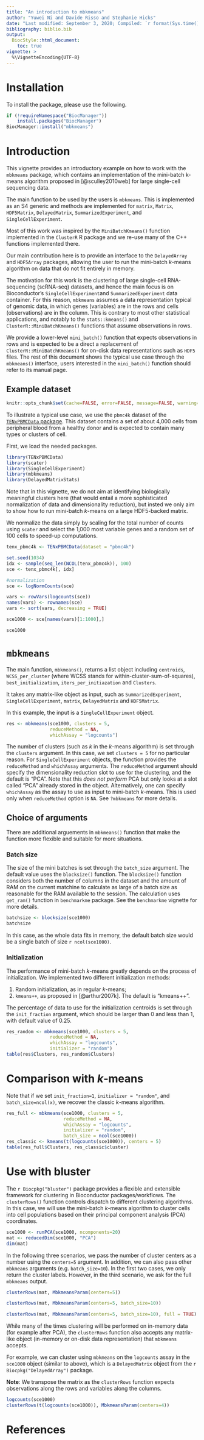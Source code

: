```yaml
---
title: "An introduction to mbkmeans"
author: "Yuwei Ni and Davide Risso and Stephanie Hicks"
date: "Last modified: September 3, 2020; Compiled: `r format(Sys.time(), '%B %d, %Y')`"
bibliography: biblio.bib
output:
  BiocStyle::html_document:
    toc: true
vignette: >
  %\VignetteEncoding{UTF-8}
---
```


<!--
%\VignetteEngine{knitr::rmarkdown}
%\VignetteIndexEntry{mbkmeans vignette}
-->

# Installation

To install the package, please use the following.

```r
if (!requireNamespace("BiocManager"))
    install.packages("BiocManager")
BiocManager::install("mbkmeans")
```

# Introduction

This vignette provides an introductory example on how
to work with the `mbkmeans` package, which contains an 
implementation of the mini-batch k-means algorithm 
proposed in [@sculley2010web] for large single-cell
sequencing data.

The main function to be used by the users is `mbkmeans`.
This is implemented as an S4 generic and methods are
implemented for `matrix`, `Matrix`, `HDF5Matrix`, 
`DelayedMatrix`, `SummarizedExperiment`, and 
`SingleCellExperiment`.

Most of this work was inspired by the 
`MiniBatchKmeans()` function implemented in the 
`ClusterR` R package and we re-use many of the
C++ functions implemented there.

Our main contribution here is to provide an 
interface to the `DelayedArray` and `HDF5Array`
packages, allowing the user to run the mini-batch 
_k_-means algorithm on data that do not fit 
entirely in memory.

The motivation for this work is the clustering of 
large single-cell RNA-sequencing (scRNA-seq) datasets, 
and hence the main focus is on Bioconductor's 
`SingleCellExperiment`and `SummarizedExperiment` 
data container. For this reason, `mbkmeans` assumes a 
data representation typical of genomic data, in which 
genes (variables) are in the rows and cells 
(observations) are in the column. This is contrary to 
most other statistical applications, and notably to 
the `stats::kmeans()` and `ClusterR::MiniBatchKmeans()`
functions that assume observations in rows.

We provide a lower-level `mini_batch()` function that 
expects observations in rows and is expected to be a direct
a replacement of `ClusterR::MiniBatchKmeans()` for on-disk 
data representations such as `HDF5` files. The rest of 
this document shows the typical use case through the 
`mbkmeans()` interface, users interested in the
`mini_batch()` function should refer to its manual page.

## Example dataset

```r
knitr::opts_chunk$set(cache=FALSE, error=FALSE, message=FALSE, warning=FALSE)
```

To illustrate a typical use case, we use the 
`pbmc4k` dataset of the 
[`TENxPBMCData` package](https://bioconductor.org/packages/release/data/experiment/html/TENxPBMCData.html). 
This dataset contains a set of about 4,000 cells from
peripheral blood from a healthy donor and is expected 
to contain many types or clusters of cell.

First, we load the needed packages.

```r
library(TENxPBMCData)
library(scater)
library(SingleCellExperiment)
library(mbkmeans)
library(DelayedMatrixStats)
```

Note that in this vignette, we do not aim at identifying 
biologically meaningful clusters here (that would 
entail a more sophisticated normalization of data and 
dimensionality reduction), but insted we only aim to show
how to run mini-batch _k_-means on a large HDF5-backed
matrix.

We normalize the data simply by scaling for the total 
number of counts using `scater` and select the 1,000 
most variable genes and a random set of 100 cells to 
speed-up computations.

```r
tenx_pbmc4k <- TENxPBMCData(dataset = "pbmc4k")

set.seed(1034)
idx <- sample(seq_len(NCOL(tenx_pbmc4k)), 100)
sce <- tenx_pbmc4k[, idx]

#normalization
sce <- logNormCounts(sce)

vars <- rowVars(logcounts(sce))
names(vars) <- rownames(sce)
vars <- sort(vars, decreasing = TRUE)

sce1000 <- sce[names(vars)[1:1000],]

sce1000
```

# `mbkmeans`

The main function, `mbkmeans()`, returns a 
list object including `centroids`, 
`WCSS_per_cluster` (where WCSS stands for 
within-cluster-sum-of-squares), 
`best_initialization`, `iters_per_initiazation`
and `Clusters`.

It takes any matrix-like object as input, such 
as `SummarizedExperiment`, `SingleCellExperiment`,
`matrix`, `DelayedMatrix` and `HDF5Matrix`. 

In this example, the input is a `SingleCellExperiment` 
object.

```r
res <- mbkmeans(sce1000, clusters = 5,
                reduceMethod = NA,
                whichAssay = "logcounts")
```

The number of clusters (such as _k_ in the 
_k_-means algorithm) is set through the `clusters` 
argument. In this case, we set `clusters = 5` for 
no particular reason. For `SingleCellExperiment` 
objects, the function provides the `reduceMethod` 
and `whichAssay` arguments. The `reduceMethod` argument
should specify the dimensionality reduction slot 
to use for the clustering, and the default is 
"PCA". Note that this *does not perform* PCA but 
only looks at a slot called "PCA" already stored 
in the object. Alternatively, one can specify 
`whichAssay` as the assay to use as input to 
mini-batch _k_-means. This is used only when 
`reduceMethod` option is `NA`. See `?mbkmeans` 
for more details.

## Choice of arguments

There are additional arguements in `mbkmeans()` 
function that make the function more flexible 
and suitable for more situations. 

### Batch size

The size of the mini batches is set through the 
`batch_size` argument. The default value uses the 
`blocksize()` function. The `blocksize()` function 
considers both the number of columns in the dataset
and the amount of RAM on the current matchine to 
calculate as large of a batch size as reasonable for 
the RAM available to the session. The calculation uses 
`get_ram()` function in `benchmarkme` package. See 
the `benchmarkme` vignette for more details.

```r
batchsize <- blocksize(sce1000)
batchsize
```

In this case, as the whole data fits in memory,
the default batch size would be a single 
batch of size `r ncol(sce1000)`.

### Initialization

The performance of mini-batch _k_-means greatly 
depends on the process of initialization. We 
implemented two different initialization methods:

1. Random initialization, as in regular _k_-means; 
2. `kmeans++`, as proposed in [@arthur2007k]. The default is "kmeans++". 

The percentage of data to use for the initialization
centroids is set through the `init_fraction` argument, 
which should be larger than 0 and less than 1, with
default value of 0.25.

```r
res_random <- mbkmeans(sce1000, clusters = 5, 
                reduceMethod = NA,
                whichAssay = "logcounts",
                initializer = "random")
table(res$Clusters, res_random$Clusters)
```

# Comparison with _k_-means

Note that if we set `init_fraction=1`, 
`initializer = "random"`, and `batch_size=ncol(x)`, 
we recover the classic _k_-means algorithm.

```r
res_full <- mbkmeans(sce1000, clusters = 5,
                     reduceMethod = NA,
                     whichAssay = "logcounts",
                     initializer = "random",
                     batch_size = ncol(sce1000))
res_classic <- kmeans(t(logcounts(sce1000)), centers = 5)
table(res_full$Clusters, res_classic$cluster)
```

# Use with bluster

The `r Biocpkg("bluster")` package provides a flexible and extensible framework for clustering in Bioconductor packages/workflows. 
The `clusterRows()` function controls dispatch to different clustering algorithms. 
In this case, we will use the mini-batch _k_-means algorithm to cluster cells into cell populations based on their principal component analysis (PCA) coordinates.

```r
sce1000 <- runPCA(sce1000, ncomponents=20)
mat <- reducedDim(sce1000, "PCA")
dim(mat)
```

In the following three scenarios, we pass the number of cluster centers as a number using the `centers=5` argument. 
In addition, we can also pass other `mbkmeans` arguments (e.g. `batch_size=10`). 
In the first two cases, we only return the cluster labels. 
However, in the third scenario, we ask for the full `mbkmeans` output.  

```r
clusterRows(mat, MbkmeansParam(centers=5))
```

```r
clusterRows(mat, MbkmeansParam(centers=5, batch_size=10))
```

```r
clusterRows(mat, MbkmeansParam(centers=5, batch_size=10), full = TRUE)
```

While many of the times clustering will be performed on in-memory data (for example after PCA), the `clusterRows` function also accepts any matrix-like object (in-memory or on-disk data representation) that `mbkmeans` accepts. 

For example, we can cluster using `mbkmeans` on the `logcounts` assay in the `sce1000` object (similar to above), which is a `DelayedMatrix` object from the `r Biocpkg("DelayedArray")` package.

**Note**: We transpose the matrix as the `clusterRows` function expects observations along the rows and variables along the columns. 

```r
logcounts(sce1000)
clusterRows(t(logcounts(sce1000)), MbkmeansParam(centers=4))
```

# References
